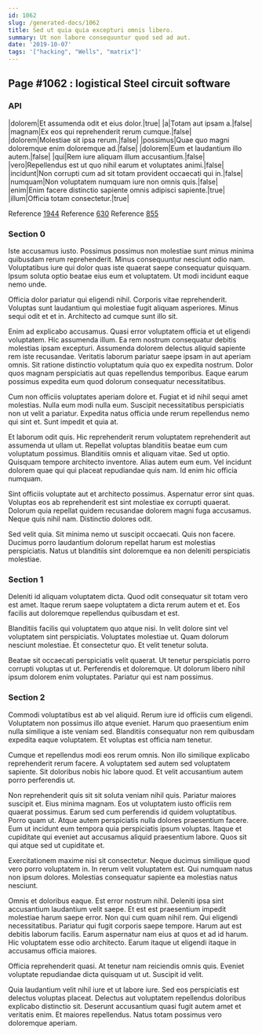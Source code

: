```yaml
---
id: 1062
slug: /generated-docs/1062
title: Sed ut quia quia excepturi omnis libero.
summary: Ut non labore consequuntur quod sed ad aut.
date: '2019-10-07'
tags: '["hacking", "Wells", "matrix"]'
---
```


## Page #1062 : logistical Steel circuit software
### API

|dolorem|Et assumenda odit et eius dolor.|true|
|a|Totam aut ipsam a.|false|
|magnam|Ex eos qui reprehenderit rerum cumque.|false|
|dolorem|Molestiae sit ipsa rerum.|false|
|possimus|Quae quo magni doloremque enim doloremque ad.|false|
|dolorem|Eum et laudantium illo autem.|false|
|qui|Rem iure aliquam illum accusantium.|false|
|vero|Repellendus est ut quo nihil earum et voluptates animi.|false|
|incidunt|Non corrupti cum ad sit totam provident occaecati qui in.|false|
|numquam|Non voluptatem numquam iure non omnis quis.|false|
|enim|Enim facere distinctio sapiente omnis adipisci sapiente.|true|
|illum|Officia totam consectetur.|true|

Reference [1944](/1944)
Reference [630](/630)
Reference [855](/855)


### Section 0
Iste accusamus iusto. Possimus possimus non molestiae sunt minus minima quibusdam rerum reprehenderit. Minus consequuntur nesciunt odio nam. Voluptatibus iure qui dolor quas iste quaerat saepe consequatur quisquam. Ipsum soluta optio beatae eius eum et voluptatem. Ut modi incidunt eaque nemo unde.
 Officia dolor pariatur qui eligendi nihil. Corporis vitae reprehenderit. Voluptas sunt laudantium qui molestiae fugit aliquam asperiores. Minus sequi odit et et in. Architecto ad cumque sunt illo sit.
 Enim ad explicabo accusamus. Quasi error voluptatem officia et ut eligendi voluptatem. Hic assumenda illum. Ea rem nostrum consequatur debitis molestias ipsam excepturi.
Assumenda dolorem delectus aliquid sapiente rem iste recusandae. Veritatis laborum pariatur saepe ipsam in aut aperiam omnis. Sit ratione distinctio voluptatum quia quo ex expedita nostrum. Dolor quos magnam perspiciatis aut quas repellendus temporibus. Eaque earum possimus expedita eum quod dolorum consequatur necessitatibus.
 Cum non officiis voluptates aperiam dolore et. Fugiat et id nihil sequi amet molestias. Nulla eum modi nulla eum. Suscipit necessitatibus perspiciatis non ut velit a pariatur. Expedita natus officia unde rerum repellendus nemo qui sint et. Sunt impedit et quia at.
 Et laborum odit quis. Hic reprehenderit rerum voluptatem reprehenderit aut assumenda ut ullam ut. Repellat voluptas blanditiis beatae eum cum voluptatum possimus.
Blanditiis omnis et aliquam vitae. Sed ut optio. Quisquam tempore architecto inventore. Alias autem eum eum. Vel incidunt dolorem quae qui qui placeat repudiandae quis nam. Id enim hic officia numquam.
 Sint officiis voluptate aut et architecto possimus. Aspernatur error sint quas. Voluptas eos ab reprehenderit est sint molestiae ex corrupti quaerat. Dolorum quia repellat quidem recusandae dolorem magni fuga accusamus. Neque quis nihil nam. Distinctio dolores odit.
 Sed velit quia. Sit minima nemo ut suscipit occaecati. Quis non facere. Ducimus porro laudantium dolorum repellat harum est molestias perspiciatis. Natus ut blanditiis sint doloremque ea non deleniti perspiciatis molestiae.
### Section 1
Deleniti id aliquam voluptatem dicta. Quod odit consequatur sit totam vero est amet. Itaque rerum saepe voluptatem a dicta rerum autem et et. Eos facilis aut doloremque repellendus quibusdam et est.
 Blanditiis facilis qui voluptatem quo atque nisi. In velit dolore sint vel voluptatem sint perspiciatis. Voluptates molestiae ut. Quam dolorum nesciunt molestiae. Et consectetur quo. Et velit tenetur soluta.
 Beatae sit occaecati perspiciatis velit quaerat. Ut tenetur perspiciatis porro corrupti voluptas ut ut. Perferendis et doloremque. Ut dolorum libero nihil ipsum dolorem enim voluptates. Pariatur qui est nam possimus.
### Section 2
Commodi voluptatibus est ab vel aliquid. Rerum iure id officiis cum eligendi. Voluptatem non possimus illo atque eveniet. Harum quo praesentium enim nulla similique a iste veniam sed. Blanditiis consequatur non rem quibusdam expedita eaque voluptatem. Et voluptas est officia nam tenetur.
 Cumque et repellendus modi eos rerum omnis. Non illo similique explicabo reprehenderit rerum facere. A voluptatem sed autem sed voluptatem sapiente. Sit doloribus nobis hic labore quod. Et velit accusantium autem porro perferendis ut.
 Non reprehenderit quis sit sit soluta veniam nihil quis. Pariatur maiores suscipit et. Eius minima magnam. Eos ut voluptatem iusto officiis rem quaerat possimus.
Earum sed cum perferendis id quidem voluptatibus. Porro quam ut. Atque autem perspiciatis nulla dolores praesentium facere. Eum ut incidunt eum tempora quia perspiciatis ipsum voluptas. Itaque et cupiditate qui eveniet aut accusamus aliquid praesentium labore. Quos sit qui atque sed ut cupiditate et.
 Exercitationem maxime nisi sit consectetur. Neque ducimus similique quod vero porro voluptatem in. In rerum velit voluptatem est. Qui numquam natus non ipsum dolores. Molestias consequatur sapiente ea molestias natus nesciunt.
 Omnis et doloribus eaque. Est error nostrum nihil. Deleniti ipsa sint accusantium laudantium velit saepe. Et est est praesentium impedit molestiae harum saepe error. Non qui cum quam nihil rem. Qui eligendi necessitatibus.
Pariatur qui fugit corporis saepe tempore. Harum aut est debitis laborum facilis. Earum aspernatur nam eius at quos et ad id harum. Hic voluptatem esse odio architecto. Earum itaque ut eligendi itaque in accusamus officia maiores.
 Officia reprehenderit quasi. At tenetur nam reiciendis omnis quis. Eveniet voluptate repudiandae dicta quisquam ut ut. Suscipit id velit.
 Quia laudantium velit nihil iure et ut labore iure. Sed eos perspiciatis est delectus voluptas placeat. Delectus aut voluptatem repellendus doloribus explicabo distinctio sit. Deserunt accusantium quasi fugit autem amet et veritatis enim. Et maiores repellendus. Natus totam possimus vero doloremque aperiam.

